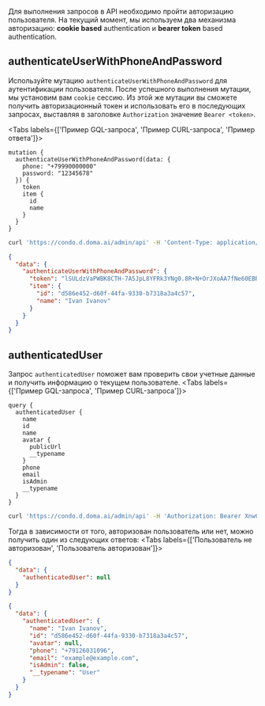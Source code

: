 Для выполнения запросов в API необходимо пройти авторизацию пользователя.
На текущий момент, мы используем два механизма авторизацию: **cookie based** authentication
и **bearer token** based authentication.

## authenticateUserWithPhoneAndPassword

Используйте мутацию `authenticateUserWithPhoneAndPassword` для аутентификации пользователя.
После успешного выполнения мутации, мы установим вам `cookie` сессию.
Из этой же мутации вы сможете получить авторизационный токен и использовать его в последующих запросах,
выставляя в заголовке `Authorization` значение `Bearer <token>`.

<Tabs labels={['Пример GQL-запроса', 'Пример CURL-запроса', 'Пример ответа']}>
```
mutation {
  authenticateUserWithPhoneAndPassword(data: {
    phone: "+79990000000"
    password: "12345678"
  }) {
    token
    item {
      id
      name
    }
  }
}
```
```bash
curl 'https://condo.d.doma.ai/admin/api' -H 'Content-Type: application/json' --data-raw $'{"operationName":"authenticateUserWithPhoneAndPassword","variables":{"phone":"+79990000000","password":"12345678"},"query":"mutation authenticateUserWithPhoneAndPassword($phone: String!, $password: String!) {  obj: authenticateUserWithPhoneAndPassword(data: {phone: $phone, password: $password}) { token item { id name } } }"}'
```

```JSON
{
  "data": {
    "authenticateUserWithPhoneAndPassword": {
      "token": "lSULdzVaPWBK8CTH-7A5JpL8YFRk3YNg0.8R+N+OrJXoAA7fNe60EBR+ckkQ73SSZqa/7WXTTG6ZMMQ",
      "item": {
        "id": "d586e452-d60f-44fa-9330-b7318a3a4c57",
        "name": "Ivan Ivanov"
      }
    }
  }
}
```
</Tabs>

## authenticatedUser

Запрос `authenticatedUser` поможет вам проверить свои учетные данные и получить информацию о текущем пользователе.
<Tabs labels={['Пример GQL-запроса', 'Пример CURL-запроса']}>
```
query {
  authenticatedUser {
    name
    id
    name
    avatar {
      publicUrl
      __typename
    }
    phone
    email
    isAdmin
    __typename
  }
}
```
```bash
curl 'https://condo.d.doma.ai/admin/api' -H 'Authorization: Bearer XnwCETJ2-0bcG1l-gQgFHs8973izf9Gz.26mZWez8e3j0l43HUB8noqxWtfMLwnkQ6IitR9z2v0o' -H 'Content-Type: application/json' --data-raw '{"variables":{},"query":"query { authenticatedUser { id name avatar { publicUrl __typename } phone email isAdmin __typename }}"}'
```
</Tabs>

Тогда в зависимости от того, авторизован пользователь или нет, можно получить один из следующих ответов:
<Tabs labels={['Пользователь не авторизован', 'Пользователь авторизован']}>
```JSON
{
  "data": {
    "authenticatedUser": null
  }
}
```
```JSON
{
  "data": {
    "authenticatedUser": {
      "name": "Ivan Ivanov",
      "id": "d586e452-d60f-44fa-9330-b7318a3a4c57",
      "avatar": null,
      "phone": "+79126031096",
      "email": "example@example.com",
      "isAdmin": false,
      "__typename": "User"
    }
  }
}
```
</Tabs>
